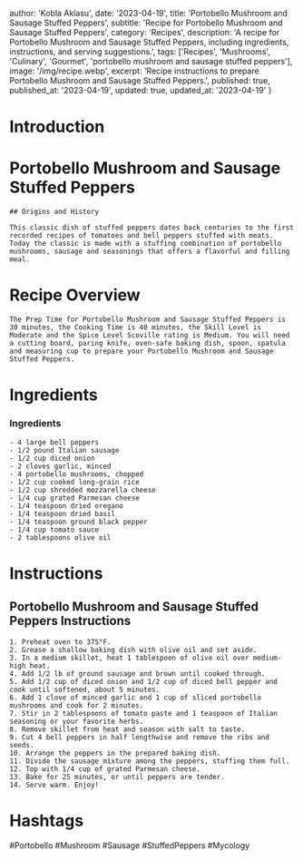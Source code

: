 
  author: 'Kobla Aklasu',
  date: '2023-04-19',
  title: 'Portobello Mushroom and Sausage Stuffed Peppers',
  subtitle: 'Recipe for Portobello Mushroom and Sausage Stuffed Peppers',
  category: 'Recipes',
  description: 'A recipe for Portobello Mushroom and Sausage Stuffed Peppers, including ingredients, instructions, and serving suggestions.',
  tags: ['Recipes', 'Mushrooms', 'Culinary', 'Gourmet', 'portobello mushroom and sausage stuffed peppers'],
  image: '/img/recipe.webp',
  excerpt: 'Recipe instructions to prepare Portobello Mushroom and Sausage Stuffed Peppers.',
  published: true,
  published_at: '2023-04-19',
  updated: true,
  updated_at: '2023-04-19'
}


  # Introduction

# Portobello Mushroom and Sausage Stuffed Peppers
    
    ## Origins and History
    
    This classic dish of stuffed peppers dates back centuries to the first recorded recipes of tomatoes and bell peppers stuffed with meats. Today the classic is made with a stuffing combination of portobello mushrooms, sausage and seasonings that offers a flavorful and filling meal.

# Recipe Overview

    The Prep Time for Portobello Mushroom and Sausage Stuffed Peppers is 30 minutes, the Cooking Time is 40 minutes, the Skill Level is Moderate and the Spice Level Scoville rating is Medium. You will need a cutting board, paring knife, oven-safe baking dish, spoon, spatula and measuring cup to prepare your Portobello Mushroom and Sausage Stuffed Peppers.

# Ingredients

### Ingredients
    
    - 4 large bell peppers
    - 1/2 pound Italian sausage 
    - 1/2 cup diced onion 
    - 2 cloves garlic, minced 
    - 4 portobello mushrooms, chopped 
    - 1/2 cup cooked long-grain rice 
    - 1/2 cup shredded mozzarella cheese 
    - 1/4 cup grated Parmesan cheese 
    - 1/4 teaspoon dried oregano 
    - 1/4 teaspoon dried basil 
    - 1/4 teaspoon ground black pepper
    - 1/4 cup tomato sauce 
    - 2 tablespoons olive oil

# Instructions

## Portobello Mushroom and Sausage Stuffed Peppers Instructions
    1. Preheat oven to 375°F.
    2. Grease a shallow baking dish with olive oil and set aside.
    3. In a medium skillet, heat 1 tablespoon of olive oil over medium-high heat.
    4. Add 1/2 lb of ground sausage and brown until cooked through.
    5. Add 1/2 cup of diced onion and 1/2 cup of diced bell pepper and cook until softened, about 5 minutes.
    6. Add 1 clove of minced garlic and 1 cup of sliced portobello mushrooms and cook for 2 minutes.
    7. Stir in 2 tablespoons of tomato paste and 1 teaspoon of Italian seasoning or your favorite herbs.
    8. Remove skillet from heat and season with salt to taste.
    9. Cut 4 bell peppers in half lengthwise and remove the ribs and seeds.
    10. Arrange the peppers in the prepared baking dish.
    11. Divide the sausage mixture among the peppers, stuffing them full.
    12. Top with 1/4 cup of grated Parmesan cheese.
    13. Bake for 25 minutes, or until peppers are tender.
    14. Serve warm. Enjoy!

# Hashtags

#Portobello #Mushroom #Sausage #StuffedPeppers #Mycology



